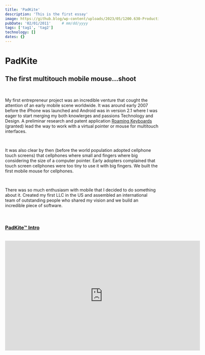 ```yaml
---
title: 'PadKite'
description: 'This is the first essay'
image: https://github.blog/wp-content/uploads/2023/05/1200.630-Productivity-wLogo@2x.png?resize=1600%2C850
pubDate: '02/01/2011'     # mm/dd/yyyy
tags: ['tag1', 'tag2']
technology: []
dates: {}
---
```


# PadKite
## The first multitouch mobile mouse...shoot

<br/>

My first entrepreneur project was an incredible venture that cought the attention of an early mobile scene worldwide. It
was around early 2007 before the iPhone was launched and Android was in version 2.1 where I  was eager to start merging my both knowlerges and passions Technology and Design. A preliminar research and patent application <a href="/previous/roamingkeyboards" target="_target">Roaming Keyboards</a> (granted) lead the way to work with a virtual pointer or mouse for multitouch interfaces.

<br />

It was also clear by then (before the world population adopted cellphone touch screens) that cellphones where small and fingers where big considering the size of a computer pointer. Early adopters complained that touch screen cellphones were too tiny to use it with big fingers. We built the first mobile mouse for cellphones.

<br />

There was so much enthusiasm with mobile that I decided to do something about it.
Created my first LLC in the US and assembled an international team of outstanding people who
shared my vision and we build an incredible piece of software.

<br />

### [PadKite™ Intro](#padKite-intro)

<br />

<iframe id="ytplayer" type="text/html" width="640" height="360" src="http://www.youtube.com/embed/V6rZBtKEg7g?autoplay=0&origin=https://josevigil.com" allowfullscreen="allowfullscreen" frameborder="0"/>


<br />

#### [PadKite™ Short](#padKite-short)

<br />

<iframe id="ytplayer" type="text/html" width="640" height="360" src="http://www.youtube.com/embed/LcJxLWI7wC8?autoplay=0&origin=https://josevigil.com" allowfullscreen="allowfullscreen" frameborder="0"/>

<br />

#### [PadKite™ Extended](#padKite-extended)

<br />

<iframe id="ytplayer" type="text/html" width="640" height="360" src="http://www.youtube.com/embed/X5PT2bFPHXE?autoplay=0&origin=https://josevigil.com" allowfullscreen="allowfullscreen" frameborder="0"/>

<br />



<br />


PadKite, was the name given to the first mobile cursor for Android that operated over a web
browser with the use of gestures. It was the mouse of touch screen and its performance was
incredible. Even got a great hype after I posted a thread at Hacker News, the best technology forum
for entrepreneurs in the US. The post was at the top of the day during one day and generated 20.000
downloads. This fact gave me great encouragement to move ahead with my career as an
entrepreneur and marked me for the rest of my career. Everything is possible if you are committed.

### [WebKit Fork](#webkit-fork)


https://news.ycombinator.com/item?id=2366954


![YCombinator](/images/previous/padkite/padkite_ycombinator.png)

<br />

![Joshu](/images/previous/padkite/padkite_joshu.png)

<br/>

### [Business Model](#business-model)

<br />

### [Outcome](#outcome)

<br />

#### [PadKite 2.0](#padKite-2.0)

<br />

<iframe id="ytplayer" type="text/html" width="640" height="360" src="http://www.youtube.com/embed/R3rFit1qmAM?autoplay=0&origin=https://josevigil.com" allowfullscreen="allowfullscreen" frameborder="0"/>

<br />

### [Conclusion](#conclusion)

